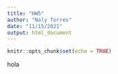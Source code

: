```yaml
---
title: "HW5"
author: "Naly Torres"
date: "11/15/2021"
output: html_document
---
```


```r
knitr::opts_chunk$set(echo = TRUE)
```

hola